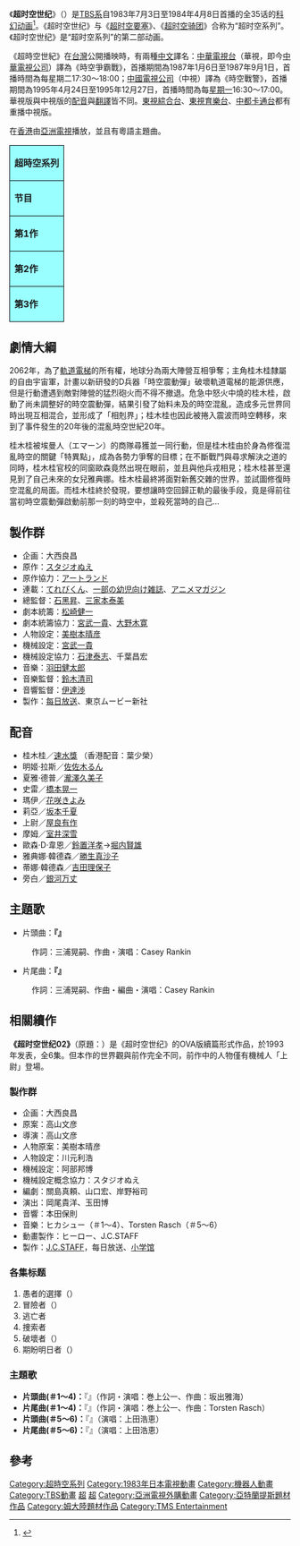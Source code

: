 {{Infobox animanga/Headerofja
|標題= 超時空世紀
|日文名稱 = 超時空世紀オーガス
|英文名稱 = Super Dimension Century Orguss
|假名     = ちょうじくうせいきオーガス
|羅馬字 = Chōjikū Seiki Ōgasu
}}
{{Infobox animanga/name
|作品原名=
|官方譯名=
|正式譯名=時空爭霸戰（{{flagicon|Taiwan}} [[中華電視公司|中華電視台]]）<br>時空戰警（{{flagicon|Taiwan}} [[中國電視公司|中國電視公司]]）
|常用譯名=
}}
{{Infobox animanga/TVAnime
|原作=[[スタジオぬえ|スタジオぬえ]]
|導演=[[石黑昇|石黑昇]]、[[三家本泰美|三家本泰美]]<br />※（總導演）
|劇本統籌=[[松崎健一|松崎健一]]
|人物設定=[[美樹本晴彦|美樹本晴彦]]
|機械設定=[[宮武一貴|宮武一貴]]
|音樂=[[羽田健太郎|羽田健太郎]]
|動畫製作=[[TMS_Entertainment|TMS Entertainment]]
|製作=[[每日放送|每日放送]]、TMS Entertainment
|播放電視台={{flagicon|Japan}} 每日放送<br>{{flagicon|Hong Kong}} [[本港台|本港台]]
|播放開始={{flagicon|Japan}} 1983年7月3日
|播放結束=1984年4月8日<br />{{flagicon|Hong Kong}} 1985年8月22日 - 1985年9月20日<br />{{flagicon|Taiwan}} 1987年1月6日 - 1987年9月1日
|話數=全35話
|其他=
}}
{{Infobox animanga/OVA
|タイトル=超時空世紀オーガス02
|原作=[[高山文彥|高山文彥]]（故事草案）
|監督=高山文彦
|系列構成=
|人物原案=[[美樹本晴彦|美樹本晴彦]]
|人物設定=[[川元利浩|川元利浩]]
|機械設定=阿部邦博
|動畫製作=ヒーロー、[[J.C.STAFF|J.C.STAFF]]
|製作=[[萬代影視|萬代影視]]、[[ビックウエスト|ビックウエスト]]<br />每日放送、[[小學館|小學館]]
|發售日=第1卷 1993年12月5日<br />第2卷 1994年2月21日<br />第3卷 1994年6月23日<br />第4卷 1994年9月24日<br />第5卷・第6卷 1995年1月21日
|話數=全6話
}}
{{Infobox animanga/Footerofja}}
《'''超时空世纪'''》（{{lang-ja|超時空世紀オーガス}}）是[[TBS系|TBS系]]自1983年7月3日至1984年4月8日首播的全35话的[[科幻|科幻]][[动画|动画]]<ref>{{cite web |url=http://www.tvdrama-db.com/drama_info/p/id-20420|title=超時空世紀オーガス ORGUSS|publisher=Furusaki Yasunari|language=Ja|accessdate=2013年8月4日}}</ref>。《超时空世纪》与《[[超时空要塞|超时空要塞]]》、《[[超时空骑团|超时空骑团]]》合称为“超时空系列”。《超时空世纪》是“超时空系列”的第二部动画。

《超時空世紀》在[[台灣|台灣]]公開播映時，有兩種[[中文|中文]]譯名：[[中華電視台|中華電視台]]（華視，即今[[中華電視公司|中華電視公司]]）譯為《時空爭霸戰》，首播期間為1987年1月6日至1987年9月1日，首播時間為每星期二17:30～18:00；[[中國電視公司|中國電視公司]]（中視）譯為《時空戰警》，首播期間為1995年4月24日至1995年12月27日，首播時間為每[[星期一|星期一]]16:30～17:00。華視版與中視版的[[配音|配音]]與[[翻譯|翻譯]]皆不同。[[東視綜合台|東視綜合台]]、[[東視育樂台|東視育樂台]]、[[中都卡通台|中都卡通台]]都有重播中視版。

在[[香港|香港]]由[[亞洲電視|亞洲電視]]播放，並且有粵語主題曲。

{| border="1" align="right" style="text-align:center; border-collapse:collapse; border:2px solid black; white-space:nowrap"
|-
|colspan="3" style="background-color:#99ffff; border:1px solid black; white-space:nowrap"|'''超時空系列'''
|-
|style="border:1px solid black; background-color:#99ffff; white-space:nowrap"|'''节目'''
|style="border:1px solid black; background-color:#99ffff; white-space:nowrap"|'''标题'''
|style="border:1px solid black; background-color:#99ffff; white-space:nowrap"|'''放映时间'''
|-
|style="border:1px solid black; background-color:#99ffff; white-space:nowrap"|'''第1作'''
|style="border:1px solid black; white-space:nowrap"|[[超時空要塞|超時空要塞]]
|style="border:1px solid black; white-space:nowrap"|1982年10月<br>～1983年6月
|-
|style="border:1px solid black; background-color:#99ffff; white-space:nowrap"|'''第2作'''
|style="border:1px solid black; white-space:nowrap"|[[超時空世紀|超時空世紀]]
|style="border:1px solid black; white-space:nowrap"|1983年7月<br>～1984年4月
|-
|style="border:1px solid black; background-color:#99ffff; white-space:nowrap"|'''第3作'''
|style="border:1px solid black; white-space:nowrap"|[[超時空骑团|超時空骑团]]
|style="border:1px solid black; white-space:nowrap"|1984年4月<br>～1984年9月
|}

== 劇情大綱 ==
2062年，為了[[軌道電梯|軌道電梯]]的所有權，地球分為兩大陣營互相爭奪；主角桂木桂隸屬的自由宇宙軍，計畫以新研發的D兵器「時空震動彈」破壞軌道電梯的能源供應，但是行動遭遇到敵對陣營的猛烈砲火而不得不撤退。危急中怒火中燒的桂木桂，啟動了尚未調整好的時空震動彈，結果引發了始料未及的時空混亂，造成多元世界同時出現互相混合，並形成了「相剋界」；桂木桂也因此被捲入震波而時空轉移，來到了事件發生的20年後的混亂時空世紀20年。

桂木桂被埃曼人（エマーン）的商隊尋獲並一同行動，但是桂木桂由於身為修復混亂時空的關鍵「特異點」，成為各勢力爭奪的目標；在不斷戰鬥與尋求解決之道的同時，桂木桂官校的同窗歐森竟然出現在眼前，並且與他兵戎相見；桂木桂甚至還見到了自己未來的女兒雅典娜。桂木桂最終將面對新舊交雜的世界，並試圖修復時空混亂的局面。而桂木桂終於發現，要想讓時空回歸正軌的最後手段，竟是得前往當初時空震動彈啟動前那一刻的時空中，並殺死當時的自己…

== 製作群 ==
* 企画：大西良昌
* 原作：[[スタジオぬえ|スタジオぬえ]]
* 原作協力：[[アートランド|アートランド]]
* 連載：[[てれびくん|てれびくん]]、[[小学館の学習雑誌|一部の幼児向け雑誌]]、[[TVアニメマガジン|アニメマガジン]]
* 總監督：[[石黑昇|石黑昇]]、[[三家本泰美|三家本泰美]]
* 劇本統籌：[[松崎健一|松崎健一]]
* 劇本統籌協力：[[宮武一貴|宮武一貴]]、[[大野木寛|大野木寛]]
* 人物設定：[[美樹本晴彦|美樹本晴彦]]
* 機械設定：[[宮武一貴|宮武一貴]]
* 機械設定協力：[[石津泰志|石津泰志]]、千葉昌宏
* 音樂：[[羽田健太郎|羽田健太郎]]
* 音樂監督：[[鈴木清司|鈴木清司]]
* 音響監督：[[伊達渉|伊達渉]]
* 製作：[[每日放送|每日放送]]、東京ムービー新社

== 配音 ==
* 桂木桂／[[速水獎|速水獎]] （香港配音：葉少榮）
* 明姬‧拉斯／[[佐佐木るん|佐佐木るん]]
* 夏雅‧德普／[[瀧澤久美子|瀧澤久美子]]
* 史雷／[[橋本晃一|橋本晃一]]
* 瑪伊／[[花咲きよみ|花咲きよみ]]
* 莉亞／[[坂本千夏|坂本千夏]]
* 上尉／[[屋良有作|屋良有作]]
* 摩姆／[[深雪さなえ|室井深雪]]
* 歐森‧D‧韋恩／[[鈴置洋孝|鈴置洋孝]]→[[堀内賢雄|堀内賢雄]]
* 雅典娜‧韓德森／[[勝生真沙子|勝生真沙子]]
* 蒂娜‧韓德森／[[吉田理保子|吉田理保子]]
* 旁白／[[銀河万丈|銀河万丈]]

== 主題歌 ==
* 片頭曲：'''『{{lang|ja|漂流～スカイハリケーン～}}』'''
: 作詞：三浦晃嗣、作曲・演唱：Casey Rankin

* 片尾曲：'''『{{lang|ja|心はジプシー}}』'''
: 作詞：三浦晃嗣、作曲・編曲・演唱：Casey Rankin

== 相關續作 ==
'''《超时空世纪02》'''（原題：{{lang|ja|超時空世紀オーガス02}}）是《超时空世纪》的OVA版續篇形式作品，於1993年发表，全6集。但本作的世界觀與前作完全不同，前作中的人物僅有機械人「上尉」登場。

=== 製作群 ===
* 企画：大西良昌 
* 原案：高山文彦 
* 導演：高山文彦
* 人物原案：美樹本晴彦
* 人物設定：川元利浩
* 機械設定：阿部邦博
* 機械設定概念協力：スタジオぬえ 
* 編劇：關島真頼、山口宏、岸野裕司 
* 演出：岡尾貴洋、玉田博
* 音響：本田保則
* 音樂：ヒカシュー（＃1～4）、Torsten Rasch（＃5～6）
* 動畫製作：ヒーロー、J.C.STAFF 
* 製作：[[J.C.STAFF|J.C.STAFF]]，每日放送、[[小学馆|小学馆]]

=== 各集标题 ===
# 愚者的選擇（{{lang|ja|愚か者の選択}}）
# 冒險者（{{lang|ja|危険を冒す者}}） 
# 逃亡者 
# 捜索者 
# 破壞者（{{lang|ja|破壊する者}}） 
# 期盼明日者（{{lang|ja|明日を望む者}}）

=== 主題歌 ===
* '''片頭曲(＃1～4)：'''『{{lang|ja|不思議をみつめて}}』（作詞・演唱：巻上公一、作曲：坂出雅海）
* '''片尾曲(＃1～4)：'''『{{lang|ja|ブラックボックス}}』（作詞・演唱：巻上公一、作曲：Torsten Rasch）
* '''片頭曲(＃5～6)：'''『{{lang|ja|宇宙で見た夢}}』（演唱：上田浩恵）
* '''片尾曲(＃5～6)：'''『{{lang|ja|旅人-Tabibito-}}』（演唱：上田浩恵）

== 參考 ==
{{reflist}}


{{電視節目的變遷
|電視台= {{flagicon|JPN}} [[TBS電視台|TBS]][[日本新聞網_(TBS)|系列]] 
|播放檔次= 星期日14時台前半 節目
|節目名稱= 超時空世紀<br />（1983年7月3日－1984年4月8日）
|上一節目= [[超時空要塞|超時空要塞]]<br />（1982年10月3日 - 1983年6月26日）
|下一節目= [[宇宙再生人|超時空騎團]]<br />（1984年4月15日 - 9月30日）
}}

{{J.C.STAFF}}
{{DEFAULTSORT:Choujikuu Seiki Orguss}}
[[Category:超時空系列|Category:超時空系列]]
[[Category:1983年日本電視動畫|Category:1983年日本電視動畫]]
[[Category:機器人動畫|Category:機器人動畫]]
[[Category:TBS動畫|Category:TBS動畫]]
[[Category:華視外購動畫|超]]
[[Category:中視外購動畫|超]]
[[Category:亞洲電視外購動畫|Category:亞洲電視外購動畫]]
[[Category:亞特蘭提斯題材作品|Category:亞特蘭提斯題材作品]]
[[Category:姆大陸題材作品|Category:姆大陸題材作品]]
[[Category:TMS_Entertainment|Category:TMS Entertainment]]